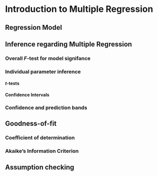 
# Introduction to Multiple Regression

## Regression Model

## Inference regarding Multiple Regression

### Overall $F$-test for model signifance

### Individual parameter inference

#### $t$-tests

#### Confidence Intervals

### Confidence and prediction bands

## Goodness-of-fit

### Coefficient of determination

### Akaike's Information Criterion

## Assumption checking

